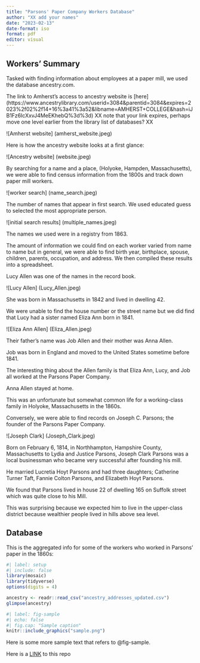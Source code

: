 ```yaml
---
title: "Parsons' Paper Company Workers Database"
author: "XX add your names"
date: "2023-02-13"
date-format: iso
format: pdf
editor: visual
---
```


## Workers' Summary

Tasked with finding information about employees at a paper mill, we used the database ancestry.com.

The link to Amherst's access to ancestry website is \[here\](https://www.ancestrylibrary.com/userid=3084&parentid=3084&expires=2023%2f02%2f14+16%3a41%3a52&libname=AMHERST+COLLEGE&hash=iJB1Fz6IcXxvJ4MeEKhebQ%3d%3d) XX note that your link expires, perhaps move one level earlier from the library list of databases? XX

!\[Amherst website\] (amherst_website.jpeg)

Here is how the ancestry website looks at a first glance:

!\[Ancestry website\] (website.jpeg)

By searching for a name and a place, (Holyoke, Hampden, Massachusetts), we were able to find census information from the 1800s and track down paper mill workers.

!\[worker search\] (name_search.jpeg)

The number of names that appear in first search. We used educated guess to selected the most appropriate person.

!\[initial search results\] (multiple_names.jpeg)

The names we used were in a registry from 1863.

The amount of information we could find on each worker varied from name to name but in general, we were able to find birth year, birthplace, spouse, children, parents, occupation, and address. We then compiled these results into a spreadsheet. 

Lucy Allen was one of the names in the record book.

!\[Lucy Allen\] (Lucy_Allen.jpeg)

She was born in Massachusetts in 1842 and lived in dwelling 42.

We were unable to find the house number or the street name but we did find that Lucy had a sister named Eliza Ann born in 1841.

!\[Eliza Ann Allen\] (Eliza_Allen.jpeg)

Their father's name was Job Allen and their mother was Anna Allen.

Job was born in England and moved to the United States sometime before 1841.

The interesting thing about the Allen family is that Eliza Ann, Lucy, and Job all worked at the Parsons Paper Company.

Anna Allen stayed at home.

This was an unfortunate but somewhat common life for a working-class family in Holyoke, Massachusetts in the 1860s.

Conversely, we were able to find records on Joseph C. Parsons; the founder of the Parsons Paper Company.

!\[Joseph Clark\] (Joseph_Clark.jpeg)

Born on February 6, 1814, in Northhampton, Hampshire County, Massachusetts to Lydia and Justice Parsons, Joseph Clark Parsons was a local businessman who became very successful after founding his mill.

He married Lucretia Hoyt Parsons and had three daughters; Catherine Turner Taft, Fannie Colton Parsons, and Elizabeth Hoyt Parsons.

We found that Parsons lived in house 22 of dwelling 165 on Suffolk street which was quite close to his Mill.

This was surprising because we expected him to live in the upper-class district because wealthier people lived in hills above sea level. 

## Database

This is the aggregated info for some of the workers who worked in Parsons' paper in the 1860s:

```r
#| label: setup
#| include: false
library(mosaic)
library(tidyverse)
options(digits = 4)
```

```r
ancestry <- readr::read_csv("ancestry_addresses_updated.csv")
glimpse(ancestry)
```

```r
#| label: fig-sample
#| echo: false
#| fig.cap: "Sample caption"
knitr::include_graphics("sample.png")
```

Here is some more sample text that refers to @fig-sample.

Here is a [LINK](https://github.com/STAT210-S23/Parsons_Paper_Register) to this repo